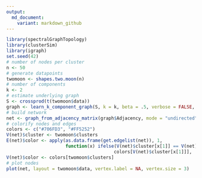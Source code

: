 ```yaml
---
output:
  md_document:
    variant: markdown_github
---
```


<!-- README.md is generated from README.Rmd. Please edit that file -->

```r
library(spectralGraphTopology)
library(clusterSim)
library(igraph)
set.seed(42)
# number of nodes per cluster
n <- 50
# generate datapoints
twomoon <- shapes.two.moon(n)
# number of components
k <- 2
# estimate underlying graph
S <- crossprod(t(twomoon$data))
graph <- learn_k_component_graph(S, k = k, beta = .5, verbose = FALSE, abstol = 1e-3)
# build network
net <- graph_from_adjacency_matrix(graph$Adjacency, mode = "undirected", weighted = TRUE)
# colorify nodes and edges
colors <- c("#706FD3", "#FF5252")
V(net)$cluster <- twomoon$clusters
E(net)$color <- apply(as.data.frame(get.edgelist(net)), 1,
                      function(x) ifelse(V(net)$cluster[x[1]] == V(net)$cluster[x[2]],
                                        colors[V(net)$cluster[x[1]]], '#000000'))
V(net)$color <- colors[twomoon$clusters]
# plot nodes
plot(net, layout = twomoon$data, vertex.label = NA, vertex.size = 3)
```
